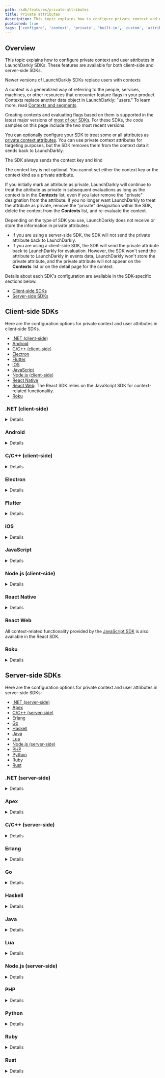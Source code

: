 ```yaml
---
path: /sdk/features/private-attributes
title: Private attributes
description: This topic explains how to configure private context and user attributes in LaunchDarkly SDKs. These features are available for both client-side and server-side SDKs.
published: true
tags: ['configure', 'context', 'private', 'built-in', 'custom', 'attribute', 'sdk', 'user']
---
```


## Overview

This topic explains how to configure private context and user attributes in LaunchDarkly SDKs. These features are available for both client-side and server-side SDKs.

<Callout intent="info">
<CalloutTitle>Newer versions of LaunchDarkly SDKs replace users with contexts</CalloutTitle>
<CalloutDescription>

A context is a generalized way of referring to the people, services, machines, or other resources that encounter feature flags in your product. Contexts replace another data object in LaunchDarkly: "users." To learn more, read [Contexts and segments](/home/contexts).

Creating contexts and evaluating flags based on them is supported in the latest major versions of [most of our SDKs](/sdk). For these SDKs, the code samples on this page include the two most recent versions.

</CalloutDescription>
</Callout>

You can optionally configure your SDK to treat some or all attributes as [private context attributes](/home/contexts/attributes#using-private-context-attributes). You can use private context attributes for targeting purposes, but the SDK removes them from the context data it sends back to LaunchDarkly.

<Callout>
<CalloutTitle>The SDK always sends the context key and kind</CalloutTitle>
<CalloutDescription>

The context key is not optional. You cannot set either the context key or the context kind as a private attribute.

</CalloutDescription>
</Callout>

If you initially mark an attribute as private, LaunchDarkly will continue to treat the attribute as private in subsequent evaluations as long as the context is in the **Contexts** list, even if you later remove the "private" designation from the attribute. If you no longer want LaunchDarkly to treat the attribute as private, remove the "private" designation within the SDK, delete the context from the **Contexts** list, and re-evaluate the context.

Depending on the type of SDK you use, LaunchDarkly does not receive or store the information in private attributes:

* If you are using a server-side SDK, the SDK will not send the private attribute back to LaunchDarkly.
* If you are using a client-side SDK, the SDK will send the private attribute back to LaunchDarkly for evaluation. However, the SDK won't send the attribute to LaunchDarkly in events data, LaunchDarkly won't store the private attribute, and the private attribute will not appear on the **Contexts** list or on the detail page for the context.

Details about each SDK's configuration are available in the SDK-specific sections below.

* [Client-side SDKs](#client-side-sdks)
* [Server-side SDKs](#server-side-sdks)

## Client-side SDKs

Here are the configuration options for private context and user attributes in client-side SDKs.

* [.NET (client-side)](#net-client-side)
* [Android](#android)
* [C/C++ (client-side)](#cc-client-side)
* [Electron](#electron)
* [Flutter](#flutter)
* [iOS](#ios)
* [JavaScript](#javascript)
* [Node.js (client-side)](#nodejs-client-side)
* [React Native](#react-native)
* [React Web](#javascript): The React SDK relies on the JavaScript SDK for context-related functionality.
* [Roku](#roku)

### .NET (client-side)

<Details summary="Expand .NET (client-side) code sample">

In the client-side .NET SDK there are two ways to define private attributes for the entire LaunchDarkly client:

- When creating the LaunchDarkly `Configuration` object, you can call the `AllAttributesPrivate` method, which takes in a boolean parameter. If `true`, all context attributes except the kind and key are removed for all contexts before the SDK sends the context to LaunchDarkly.
- When creating the LaunchDarkly `Configuration` object, you can call the `PrivateAttributes` method, which takes any number of attribute names or slash-delimited paths to designated JSON properties within an attribute, such as `/address/street`. If any context has a custom or built-in attribute that matches one of these names, the SDK removes it before sending the context to LaunchDarkly.

You can also mark attributes as private when building the context object by calling `Private()` on the context builder.

For example:

<CodeSample>
<CSTab label=".NET SDK v3.0 (C#)">

```csharp
var context = Context.Builder("context-key-123abc")
    .Set("email", "sandy@example.com")
    .Private("email")
    .Build();
```

</CSTab>
<CSTab label=".NET SDK v2.x (C#)">

```csharp
var user = User.Builder("user-key-123abc")
    .Email("sandy@example.com").AsPrivateAttribute()
    .Build();
```

</CSTab>
</CodeSample>

When the SDK sends this context back to LaunchDarkly, it removes the `email` attribute.
</Details>

### Android

<Details summary="Expand Android code sample">

In the Android SDK you can define private attributes for the entire LaunchDarkly client. When creating the `LDConfig` object, call the `privateAttributes` method, which takes in a set of custom or built-in attributes as a parameter. If any context has a custom or built-in attribute named in this set, the SDK removes it before sending the context to LaunchDarkly.

Here's how to configure private attributes:

<CodeSample>
<CSTab label="Android SDK v4.0 (Java)">

```java
LDConfig ldConfig = new LDConfig.Builder()
    .events(
        Components.sendEvents()
            .privateAttributes("name", "group")
    )
    .build();
```

</CSTab>
<CSTab label="Android SDK v4.0 (Kotlin)">

```kotlin
LDConfig ldConfig = new LDConfig.Builder()
    .events(
        Components.sendEvents()
            .privateAttributes("name", "group")
    )
    .build();
```

</CSTab>
<CSTab label="Android SDK v3.x (Java)">

```java
LDConfig ldConfig = new LDConfig.Builder()
    .privateAttributes(UserAttribute.NAME, UserAttribute.forName("group"))
    .build();
```

</CSTab>
<CSTab label="Android SDK v3.x (Kotlin)">

```kotlin
val ldConfig: LDConfig = LDConfig.Builder()
    .privateAttributes(UserAttribute.NAME, UserAttribute.forName("group"))
    .build();
```

</CSTab>
</CodeSample>

You can also mark attributes as private when building the context object by using the private versions of the builder methods to set the attributes. For example:

<CodeSample>
<CSTab label="Android SDK v4.0 (Java)">

```java
LDContext context = LDContext.builder("context-key-123abc")
    .set("email", "sandy@example.com")
    .set("name", "Sandy")
    .set("group", "Microsoft")
    .privateAttributes("name", "group")
```

</CSTab>
<CSTab label="Android SDK v4.0 (Kotlin)">

```kotlin
val context: LDContext = LDContext.builder("context-key-123abc")
    .set("email", "sandy@example.com")
    .set("name", "Sandy")
    .set("group", "Microsoft")
    .privateAttributes("name", "group")
    .build()
```

</CSTab>
<CSTab label="Android SDK v3.x (Java)">

```java
LDUser user = new LDUser.Builder("user-key-123abc")
    .email("sandy@example.com")
    .privateName("Sandy")
    .privateCustom("group", "Microsoft")
    .build();
```

</CSTab>
<CSTab label="Android SDK v3.x (Kotlin)">

```kotlin
val user: LDUser = LDUser.Builder("user-key-123abc")
    .email("sandy@example.com")
    .privateName("Sandy")
    .privateCustom("group", "Microsoft")
    .build()
```

</CSTab>
</CodeSample>

When the SDK sends this context back to LaunchDarkly, it removes the `name` and `group` attributes.
</Details>

### C/C++ (client-side)

<Details summary="Expand C/C++ (client-side) code sample">

In the C/C++ SDK there are two ways to define private attributes for the LaunchDarkly client:

- When creating the `LDConfig` object, you can set the `allAttributesPrivate` value to `true`. When you do this, all user attributes except the key are removed before the SDK sends the user to LaunchDarkly.
- When creating the `LDConfig` object, you can configure a map of `privateAttributeNames`. If any user has a custom or built-in attribute named in this list, the SDK removes it before sending the user to LaunchDarkly.

<CodeSample>
<CSTab label="C/C++">

```c
struct LDConfig *config = LDConfigNew("mobile-key-123abc");
// Mark all attributes private
LDConfigSetAllAttributesPrivate(config, true);
```

</CSTab>
</CodeSample>
</Details>

### Electron

<Details summary="Expand Electron code sample">

To mark all user attributes except the key as private, use the `allAttributesPrivate` option:

<CodeSample>
<CSTab label="JavaScript">

```js
const user = {
  key: 'user-key-123abc',
  name: 'Sandy Smith',
  email: 'sandy@example.com'
};

const client = LDElectron.initialize('client-side-id-123abc', user, {
  allAttributesPrivate: true
});
```

</CSTab>
<CSTab label="TypeScript">

```ts
import * as LDElectron from 'launchdarkly-electron-client-sdk';

const user: LDElectron.LDUser = {
  key: 'user-key-123abc',
  name: 'Sandy Smith',
  email: 'sandy@example.com',
};

const client = LDElectron.initializeInMain('client-side-id-123abc', user, {
  allAttributesPrivate: true,
});
```

</CSTab>
</CodeSample>

In the above example, the SDK removes the `name` and `email` attributes.

You can also specify an array of which attributes should be private with the `privateAttributeNames` option. You can configure this option on a per-user basis by specifying which attributes should be private in your user object.

This option is configured in both the user object and the configuration object:

<CodeSample>
<CSTab label="JavaScript">

```js
const user = {
  key: 'user-key-123abc',
  name: 'Sandy Smith',
  email: 'sandy@example.com',
  privateAttributeNames: ['email']
};

const client = LDElectron.initialize('client-side-id-123abc', user, {
  privateAttributeNames: ['email']
});
```

</CSTab>
<CSTab label="TypeScript">

```ts
import * as LDElectron from 'launchdarkly-electron-client-sdk';

const user: LDElectron.LDUser = {
  key: 'user-key-123abc',
  name: 'Sandy Smith',
  email: 'sandy@example.com',
  privateAttributeNames: ['email'],
};

const client = LDElectron.initializeInMain('client-side-id-123abc', user, {
  privateAttributeNames: ['email'],
});
```

</CSTab>
</CodeSample>

In the above example, the SDK sends only the `key` and `name` back to LaunchDarkly.
</Details>

### Flutter

<Details summary="Expand Flutter code sample">

In the Flutter SDK, you can define private attributes for the **entire** LaunchDarkly client. When you create the `LDConfig` object, you can call the `privateAttributeNames` method, which takes in a set of custom or built-in attributes as a parameter. If any user has a custom or built-in attribute named in this set, the SDK removes it before sending the user to LaunchDarkly.

<CodeSample>
<CSTab label="Dart">

```dart
Set<String> privateAttributes =
  { 'name' // built-in attribute
  , 'group' // custom attribute
  };

LDConfig ldConfig = new LDConfigBuilder()
    .privateAttributeNames(privateAttributes)
    .build();
```

</CSTab>
</CodeSample>

You can also mark attributes as private when building the user object by using the private versions of the builder methods to set the attributes. For example:

<CodeSample>
<CSTab label="Dart">

```dart
LDUser user = LDUserBuilder('user-key-123abc')
    .email('sandy@example.com')
    .privateName('Jane')
    .privateCustom('group', LDValue.ofString('microsoft'))
    .build();
```

</CSTab>
</CodeSample>

When the SDK sends this user back to LaunchDarkly, the `name` and `group` attributes are removed.

</Details>

### iOS

<Details summary="Expand iOS code sample">

In the iOS SDK there are two ways to define private attributes for the entire LaunchDarkly client:

- When creating the `LDConfig` object, you can set the `allContextAttributesPrivate` attribute to `true`.
- When creating the LDConfig object, you can set the `privateContextAttributes` property to a list of `Reference`s, such as `[Reference("name"), Reference("/address/state")]`. If any context has a custom or built-in attribute named in this list, the SDK removes it before sending the context to LaunchDarkly.

You can also mark attributes as private on a particular `LDContext` instance, for example:

<CodeSample>
<CSTab label="iOS SDK v8.0 (Swift)">

```swift
var contextBuilder = LDContextBuilder(key: "context-key-123abc")
contextBuilder.trySetValue("name", .string("Sandy"))
contextBuilder.trySetValue("group", .array([LDValue(stringLiteral: "microsoft")]))
contextBuilder.addPrivateAttribute(Reference("name"))
contextBuilder.addPrivateAttribute(Reference("group"))

let context = try contextBuilder.build().get()
```

</CSTab>
<CSTab label="iOS SDK v8.0 (Objective-C)">

```objectivec
LDContextBuilder *builder = [[LDContextBuilder alloc] initWithKey:@"context-key-123abc"];
[builder trySetValueWithName:@"name" value:[LDValue ofString:@"Sandy"]];

NSArray *groups = [NSArray arrayWithObjects:[LDValue ofString:@"microsoft"], nil];
[builder trySetValueWithName:@"group" value:[LDValue ofArray:groups]];

[builder addPrivateAttributeWithReference:[[Reference alloc] initWithValue:@"email"]];
[builder addPrivateAttributeWithReference:[[Reference alloc] initWithValue:@"group"]];

LDContext *context = builder.build.success;
```

</CSTab>
<CSTab label="iOS SDK v7.x (Swift)">

```swift
var user = LDUser(key: "user-key-123abc", name: "Sandy", custom: ["group": "microsoft"])
user.privateAttributes = [UserAttribute.BuiltIn.name, UserAttribute.forName("group")]
```

</CSTab>
<CSTab label="iOS SDK v7.x (Objective-C)">

```objectivec
LDUser *user = [[LDUser alloc] initWithKey:@"user-key-123abc"];
user.name = @"Sandy";
user.custom = @{@"group": [LDValue ofString:@"microsoft"]};
user.privateAttributes = @[@"name", @"group"];
```

</CSTab>
</CodeSample>
</Details>

### JavaScript

<Details summary="Expand JavaScript code sample">

To mark all attributes except the key as private in the JavaScript SDK, you can use the `allAttributesPrivate` option:

<CodeSample>
<CSTab label="JavaScript SDK v3.0">

```js
const context = {
  kind: 'user',
  key: 'user-key-123abc',
  name: 'Sandy Smith',
  email: 'sandy@example.com'
};

const ldclient = ld.initialize('client-side-id-123abc', context, options = {
  allAttributesPrivate: true
});
```

</CSTab>
<CSTab label="JavaScript SDK v3.0 (TypeScript)">

```ts
import * as ld from 'launchdarkly-js-client-sdk';

const context: ld.LDContext = {
  kind: 'user',
  key: 'user-key-123abc',
  name: 'Sandy Smith',
  email: 'sandy@example.com',
}
const options: ld.LDOptions = { allAttributesPrivate: true };

const client = ld.initialize('client-side-id-123abc', context, options);
```

</CSTab>
<CSTab label="JavaScript SDK v2.x">

```js
const user = {
  key: 'user-key-123abc',
  name: 'Sandy Smith',
  email: 'sandy@example.com'
};

const ldclient = ld.initialize('client-side-id-123abc', user, options = {
  allAttributesPrivate: true
});
```

</CSTab>
<CSTab label="JavaScript SDK v2.x (TypeScript)">

```ts
import * as ld from 'launchdarkly-js-client-sdk';

const user: ld.LDUser = {
  key: 'user-key-123abc',
  name: 'Sandy Smith',
  email: 'sandy@example.com',
}
const options: ld.LDOptions = { allAttributesPrivate: true };

const client = ld.initialize('client-side-id-123abc', user, options);
```

</CSTab>
</CodeSample>

In the above example, the `name` and `email` attributes are removed.

You can configure this option either in the configuration object or in the context object, by specifying an array of attributes that should be private. In the configuration object, specify your array of attributes in the `privateAttributes` configuration option. In the context object, specify your array of attributes in the `privateNames` field of the reserved `_meta` property.

Here's how:

<CodeSample>
<CSTab label="JavaScript SDK v3.0">

```js
const context = {
  kind: 'user',
  key: 'context-key-123abc',
  name: 'Sandy Smith',
  email: 'sandy@example.com',
  _meta: {
    privateAttributes: ['email']
  }
};

const ldclient = ld.initialize('client-side-id-123abc', context, options = {
  privateAttributes: ['email']
});
```

</CSTab>
<CSTab label="JavaScript SDK v3.0 (TypeScript)">

```ts
import * as ld from 'launchdarkly-js-client-sdk';

const context: ld.LDContext = {
  key: 'context-key-123abc',
  name: 'Sandy Smith',
  email: 'sandy@example.com',
  _meta: {
    privateAttributes: ['email'],
  }
};
const options: ld.LDOptions = { privateAttributes: ['email'] };

const client = ld.initialize('client-side-123abc', context, options);
```

</CSTab>
<CSTab label="JavaScript SDK v2.x">

```js
const user = {
  key: 'user-key-123abc',
  name: 'Sandy Smith',
  email: 'sandy@example.com',
  privateAttributeNames: ['email']
};

const ldclient = ld.initialize('client-side-id-123abc', user, options = {
  privateAttributeNames: ['email']
});
```

</CSTab>
<CSTab label="JavaScript SDK v2.x (TypeScript)">

```ts
import * as ld from 'launchdarkly-js-client-sdk';

const user: ld.LDUser = {
  key: 'user-key-123abc',
  name: 'Sandy Smith',
  email: 'sandy@example.com',
  privateAttributeNames: ['email'],
};
const options: ld.LDOptions = { privateAttributeNames: ['email'] };

const client = ld.initialize('client-side-id-123abc', user, options);
```

</CSTab>
</CodeSample>

In the above example, the SDK sends only the context's key and name back to LaunchDarkly.
</Details>

### Node.js (client-side)

<Details summary="Expand Node.js (client-side) code sample">

To mark all user attributes except the key as private in the Node.js SDK, you can use the `allAttributesPrivate` option:

<CodeSample>
<CSTab label="Node.js SDK v3.0 (JavaScript)">

```js
const context = {
  kind: 'user',
  key: 'user-key-123abc',
  name: 'Sandy Smith',
  email: 'sandy@example.com'
};

const client = ld.initialize('client-side-id-123abc', context, {
  allAttributesPrivate: true
});
```

</CSTab>
<CSTab label="Node.js SDK v3.0 (TypeScript)">

```ts
import * as ld from 'launchdarkly-node-client-sdk';

const context: ld.LDcontext = {
  kind: 'user',
  key: 'user-key-123abc',
  name: 'Sandy Smith',
  email: 'sandy@example.com',
};
const options: ld.LDOptions = { allAttributesPrivate: true };

const client = ld.initialize('client-side-id-123abc', context, options);
```

</CSTab>
<CSTab label="Node.js SDK v2.x (JavaScript)">

```js
const user = {
  key: 'user-key-123abc',
  name: 'Sandy Smith',
  email: 'sandy@example.com'
};

const client = ld.initialize('client-side-id-123abc', user, {
  allAttributesPrivate: true
});
```

</CSTab>
<CSTab label="Node.js SDK v2.x (TypeScript)">

```ts
import * as ld from 'launchdarkly-node-client-sdk';

const user: ld.LDUser = {
  key: 'user-key-123abc',
  name: 'Sandy Smith',
  email: 'sandy@example.com',
};
const options: ld.LDOptions = { allAttributesPrivate: true };

const client = ld.initialize('client-side-id-123abc', user, options);
```

</CSTab>
</CodeSample>

You can also specify an array of which attributes should be private with the `privateAttributes` option. You can configure this option on a per-context basis by specifying which attributes should be private in your context object.

You can configure this option in both the context object and the configuration object:

<CodeSample>
<CSTab label="Node.js SDK v3.0 (JavaScript)">

```js
const context = {
  kind: 'user',
  key: 'user-key-123abc',
  name: 'Sandy Smith',
  email: 'sandy@example.com'
  _meta: {
    privateAttributes: ['email']
  }
};

const client = ld.initialize('client-side-id-123abc', context, {
  privateAttributes: ['email']
});
```

</CSTab>
<CSTab label="Node.js SDK v3.0 (TypeScript)">

```ts
import * as ld from 'launchdarkly-node-client-sdk';

const context: ld.LDContext = {
  kind: 'user',
  key: 'user-key-123abc',
  name: 'Sandy Smith',
  email: 'sandy@example.com',
  _meta: {
    privateAttributes: ['email'],
  }
};
const options: ld.LDOptions = { privateAttributes: ['email'] };

const client = ld.initialize('client-side-id-123abc', context, options);
```

</CSTab>
<CSTab label="Node.js SDK v2.x (JavaScript)">

```js
const user = {
  key: 'user-key-123abc',
  name: 'Sandy Smith',
  email: 'sandy@example.com'
  privateAttributeNames: ['email']
};

const client = ld.initialize('client-side-id-123abc', user, {
  privateAttributeNames: ['email']
});
```

</CSTab>
<CSTab label="Node.js SDK v2.x (TypeScript)">

```ts
import * as ld from 'launchdarkly-node-client-sdk';

const user: ld.LDUser = {
  key: 'user-key-123abc',
  name: 'Sandy Smith',
  email: 'sandy@example.com',
  privateAttributeNames: ['email'],
};
const options: ld.LDOptions = { allAttributesPrivate: ['email'] };

const client = ld.initialize('client-side-id-123abc', user, options);
```

</CSTab>
</CodeSample>

In the above example, the SDK sends only the context key and name back to LaunchDarkly.
</Details>

### React Native

<Details summary="Expand React Native code sample">

You can configure this option in the configuration object, to apply to all contexts, either for all attributes or some attributes:

<CodeSample>
<CSTab label="Mark all attributes private in config object">

```js
const config = {
  mobileKey: 'mobile-key-123abc',
  allAttributesPrivate: true
};
await ldClient.configure(config, context);
```

</CSTab>
<CSTab label="Mark some attributes private in config object">

```js
const config = {
  mobileKey: 'mobile-key-123abc',
  privateAttributes: ['email', 'address']
};
await ldClient.configure(config, context);
```

</CSTab>
</CodeSample>

To learn more, read `allAttributesPrivate` and `privateAttributes` on [`LDConfig`](https://launchdarkly.github.io/react-native-client-sdk/index.html#LDConfig).

You can also mark an attribute as private for a particular context:

<CodeSample>
<CSTab label="Mark attributes private for one context">

```js
const context = {
  kind: 'user',
  key: 'user-key-123abc',
  firstName: 'Sandy',
  lastName: 'Smith',
  email: 'sandy@example.com',
  address: {
    street: '123 Main St',
    city: 'Springfield'
  },
  _meta: {
    privateAttributes: ['email', '/address/street']
  }
};
```

</CSTab>
</CodeSample>

For attributes that are objects, you can mark specific fields private, using the `/` delimiter followed by the attribute name, then the `/` delimiter followed by the JSON property within the value. In the example, the attribute `"address": { "street": "Main St", "city": "Springfield" }` has only the `/address/street` marked as private.
</Details>

### React Web

All context-related functionality provided by the [JavaScript SDK](#javascript) is also available in the React SDK.

### Roku

<Details summary="Expand Roku code sample">

To mark specific attributes as private:

<CodeSample>
<CSTab label="BrightScript">

```brightscript
user.addPrivateAttribute(String)
```

</CSTab>
</CodeSample>
</Details>

## Server-side SDKs

Here are the configuration options for private context and user attributes in server-side SDKs:

* [.NET (server-side)](#net-server-side)
* [Apex](#apex)
* [C/C++ (server-side)](#cc-server-side)
* [Erlang](#erlang)
* [Go](#go)
* [Haskell](#haskell)
* [Java](#java)
* [Lua](#lua)
* [Node.js (server-side)](#nodejs-server-side)
* [PHP](#php)
* [Python](#python)
* [Ruby](#ruby)
* [Rust](#rust)

### .NET (server-side)

<Details summary="Expand .NET (server-side) code sample">

In the server-side .NET SDK there are two ways to define private attributes for the entire LaunchDarkly client:

- When creating the LaunchDarkly `Configuration` object, you can configure [`Events`](https://launchdarkly.github.io/dotnet-server-sdk/api/LaunchDarkly.Sdk.Server.ConfigurationBuilder.html#LaunchDarkly_Sdk_Server_ConfigurationBuilder_Events_) with [`AllAttributesPrivate`](https://launchdarkly.github.io/dotnet-server-sdk/api/LaunchDarkly.Sdk.Server.Integrations.EventProcessorBuilder.html#LaunchDarkly_Sdk_Server_Integrations_EventProcessorBuilder_AllAttributesPrivate_), which takes in a boolean parameter. If `true`, the SDK removes all attributes for all contexts before sending the context to LaunchDarkly, except the key.
- Or, you can configure `Events` with [`PrivateAttributes`](https://launchdarkly.github.io/dotnet-server-sdk/api/LaunchDarkly.Sdk.Server.Integrations.EventProcessorBuilder.html#LaunchDarkly_Sdk_Server_Integrations_EventProcessorBuilder_PrivateAttributes_), which takes any number of attribute names or slash-delimited paths to designated a JSON property within an attribute, such as `/address/street`. If any context has a custom or built-in attribute that matches one of these names, the SDK removes it before sending the context to LaunchDarkly.

You can also mark attributes as private when building the context object by calling [`Private()`](https://launchdarkly.github.io/dotnet-server-sdk/api/LaunchDarkly.Sdk.ContextBuilder.html#LaunchDarkly_Sdk_ContextBuilder_Private_) after setting the attribute on the context builder.

For example:

<CodeSample>
<CSTab label=".NET SDK v7.0 (C#)">

```csharp
var context = Context.Builder("context-key-123abc")
    .Set("email", "sandy@example.com")
    .Private("email")
    .Build();
```

</CSTab>
<CSTab label=".NET SDK v6.x (C#)">

```csharp
var user = User.Builder("user-key-123abc")
    .Email("sandy@example.com").AsPrivateAttribute()
    .Build();
```

</CSTab>
</CodeSample>

When the SDK sends this context back to LaunchDarkly, it removes the `email` attribute.
</Details>

### Apex

<Details summary="Expand Apex code sample">

Optionally, you can configure the Apex SDK to treat some or all user attributes as private user attributes. You can use private user attributes for targeting, but they are redacted from the user data sent back to LaunchDarkly.

In the Apex SDK there are two ways to define private attributes for the LaunchDarkly client:

- When creating the `LDConfig` object, you can use `setAllAttributesPrivate(true)`. When you do this, all user attributes, except the key, are redacted before the SDK sends the user to LaunchDarkly.

  Here's how:

  <CodeSample>
  <CSTab label="Java">

  ```java
  LDConfig config = new LDConfig.Builder()
      .setAllAttributesPrivate(true)
      .build();
  ```

  </CSTab>
  </CodeSample>

- You can also define private attribute names on a per-user basis.

  Here's how:

  <CodeSample>
  <CSTab label="Java">

  ```java
  Set<String> privateAttributes = new Set<String>();
  privateAttributes.add('firstName');

  LDUser user = new LDUser.Builder('user-key-123abc')
      .setFirstName('alice')
      .setPrivateAttributeNames(privateAttributes)
      .build();
  ```

  </CSTab>
  </CodeSample>

</Details>

### C/C++ (server-side)

<Details summary="Expand C/C++ (server-side) code sample">

In the C/C++ SDK there are three ways to define private attributes for the LaunchDarkly client:

- When creating the `LDConfig` object, you can use `LDConfigSetAllAttributesPrivate`. When you do this, all user attributes (except the key) for the user are removed before the SDK sends the user to LaunchDarkly.

  For example:

  <CodeSample>
  <CSTab label="C/C++">

  ```c
  LDConfigSetAllAttributesPrivate(config, true);
  ```

  </CSTab>
  </CodeSample>

- When creating the `LDConfig` object, you can list specific private attributes with `LDConfigAddPrivateAttribute`. If any user has a custom or built-in attribute named in this list, the SDK removes it before sending the user to LaunchDarkly.

  Here's how:

  <CodeSample>
  <CSTab label="C/C++">

  ```c
  LDConfigAddPrivateAttribute(config, "email");
  ```

  </CSTab>
  </CodeSample>

- You can also define private attribute names on a per-user basis. For example:

  <CodeSample>
  <CSTab label="C/C++">

  ```c
  LDUserAddPrivateAttribute(user, "email");
  ```

  </CSTab>
  </CodeSample>

</Details>

### Erlang

<Details summary="Expand Erlang code sample">

Here's how to set context attributes as private for all contexts:

<CodeSample>
<CSTab label="Erlang">

```erlang
ldclient:start_instance("sdk-key-123abc", your_instance, #{private_attributes => [email]})
```

</CSTab>
</CodeSample>

Here's how to set context attributes as private for a specific context:

<CodeSample>
<CSTab label="Erlang">

```erlang
    ContextWithPrivateAttributes = ldclient_context:set_private_attributes([<<"name">>, <<"/address/street">>],
        ldclient_context:set(<<"name">>, <<"Global Health Services">>,
        ldclient_context:set(<<"email">>, <<"info@globalhealthexample.com">>,
        ldclient_context:set(<<"address">>, #{
            <<"street">> => <<"123 Main Street">>,
            <<"city">> => <<"Springfield">>
        },
    ldclient_context:new(<<"context-key-456def">>, <<"organization">>))))),
```

</CSTab>
</CodeSample>

In the example, only the `name` and `/address/street` attributes are private for this context.
</Details>

### Go

<Details summary="Expand Go code sample">

In the Go SDK there are two ways to define private attributes for the entire LaunchDarkly client:

- You can set the configuration option `AllAttributesPrivate` to true. If you enable this, the SDK removes all attributes for all contexts before it sends the context to LaunchDarkly, except the key and kind.
- You can set the configuration option `PrivateAttributes` to a list of attribute names. If any context has an attribute named in this list, the SDK removes it before sending the context to LaunchDarkly.

Here's how to to define private attributes:

<CodeSample>
<CSTab label="Go SDK v6.0">

```go
import (
    ld "github.com/launchdarkly/go-server-sdk/v6"
    "github.com/launchdarkly/go-server-sdk/v6/ldcomponents"
)

var config ld.Config

// Make all attributes private for all contexts
config.Events = ldcomponents.SendEvents().AllAttributesPrivate(true)

// Or, make just the email and address attributes private for all contexts
config.Events = ldcomponents.SendEvents().
    PrivateAttributes("name", "email")
```

</CSTab>
<CSTab label="Go SDK v5.x">

```go
import (
    ld "gopkg.in/launchdarkly/go-server-sdk.v5"
    "gopkg.in/launchdarkly/go-server-sdk.v5/ldcomponents"
)

var config ld.Config

// Make all attributes private for all users
config.Events = ldcomponents.SendEvents().AllAttributesPrivate(true)

// Or, make just the name and email attributes private for all users
config.Events = ldcomponents.SendEvents().
    PrivateAttributeNames(lduser.NameAttribute, lduser.EmailAttribute)
```

</CSTab>
</CodeSample>

You can also define a set of private attributes on the context object itself. In the following example, "email" and the "street" field of the "address" attribute are private for this context, in addition to any private attributes that were specified globally:

<CodeSample>
<CSTab label="Go SDK v6.0">

```go
import (
    "github.com/launchdarkly/go-sdk-common/v3/ldcontext"
)

context := ldcontext.NewBuilder("context-key-123abc").
    Kind("organization").
    Name("Global Health Services").
    SetString("email", "info@globalhealthexample.com").
    SetValue("address", ldvalue.ObjectBuild().
        SetString("street", "123 Main Street").
        SetString("city", "Springfield")).
    Private("email").
    Private("/address/street").
    Build()
```

</CSTab>
</CodeSample>
</Details>

### Haskell

<Details summary="Expand Haskell code sample">

Optionally, you can configure the Haskell SDK to treat some or all context attributes as [private attributes](/home/contexts/attributes#using-private-context-attributes). You can use private context attributes for targeting purposes, but the SDK removes private context attributes from the data it sends to LaunchDarkly.

When you create the `Config` object, use `configSetAllAttributesPrivate` to set all context attributes as private. When you do this, all context attributes, except the key and kind, are removed before the SDK sends the context to LaunchDarkly.

Here's how:

<CodeSample>
<CSTab label="Haskell">

```haskell
makeConfig "sdk-key" & configSetAllAttributesPrivate True
```

</CSTab>
</CodeSample>

When you create the `Config` object, you can list specific private attributes with `configSetPrivateAttributeNames`. If any context has attributes named in this list, the SDK removes them before sending the context to LaunchDarkly.

Here's an example:

<CodeSample>
<CSTab label="Haskell">

```haskell
import qualified Data.Set as S
import qualified LaunchDarkly.Server.Reference as R

makeConfig sdkKey
  & configSetAllAttributesPrivate True
  & configSetPrivateAttributeNames (S.fromList $ map R.makeLiteral ["name", "email"])
```

</CSTab>
</CodeSample>

You can also define private attribute names on a per-context basis.

For example:

<CodeSample>
<CSTab label="Haskell SDK v4.0">

```haskell
makeContext "key" "user"
  & withName "Sandy"
  & withAttribute "email" "sandy@example.com"
  & withPrivateAttributes (S.fromList $ map R.makeLiteral ["name", "email"])
```

</CSTab>
<CSTab label="Haskell SDK v3.x">

```haskell
import Data.Set (fromList)

user' = userSetPrivateAttributeNames (fromList ["name", "email"]) user
```

</CSTab>
</CodeSample>
</Details>

### Java

<Details summary="Expand Java code sample">

In the Java SDK there are two ways to define private attributes for the entire LaunchDarkly client:

- When creating the `LDConfig` object, you can call the [`allAttributesPrivate`](https://javadoc.io/doc/com.launchdarkly/launchdarkly-java-server-sdk/latest/com/launchdarkly/sdk/server/integrations/EventProcessorBuilder.html#allAttributesPrivate) method, which takes in a boolean parameter. If `true`, all context attributes except the key for all contexts are removed before the SDK sends the context to LaunchDarkly.
- When creating the `LDConfig` object, you can call the [`privateAttributes`](https://javadoc.io/doc/com.launchdarkly/launchdarkly-java-server-sdk/latest/com/launchdarkly/sdk/server/integrations/EventProcessorBuilder.html#privateAttributes) method, which takes in a set of custom or built-in attributes as a parameter. If any context has a custom or built-in attribute named in this list, the SDK removes it before sending the context to LaunchDarkly.

Here's how to define private attributes:

<CodeSample>
<CSTab label="Java SDK v6.0">

```java
LDConfig configWithAllAttributesPrivate = new LDConfig.Builder()
  .events(
    Components.sendEvents()
      .allAttributesPrivate(true)
  )
  .build();

LDConfig configWithSpecificAttributesPrivate = new LDConfig.Builder()
  .events(
    Components.sendEvents()
      .privateAttributes("name", "email", "someAttribute")
  )
  .build();
```

</CSTab>
<CSTab label="Java SDK v5.x">

```java
LDConfig configWithAllAttributesPrivate = new LDConfig.Builder()
  .events(
    Components.sendEvents()
      .allAttributesPrivate(true)
  )
  .build();

LDConfig configWithSpecificAttributesPrivate = new LDConfig.Builder()
  .events(
    Components.sendEvents()
      .privateAttributes(UserAttribute.NAME, UserAttribute.EMAIL,
        UserAttribute.forName("someCustomAttribute"))
  )
  .build();
```

</CSTab>
</CodeSample>

You can also mark attributes as private when building the context object by calling the `privateAttributes` builder method. For example:

<CodeSample>
<CSTab label="Java SDK v6.0">

```java
LDContext context = LDContext.builder("context-key-123abc")
  .set("email", "sandy@example.com")
  .privateAttributes("email")
  .build();
```

</CSTab>
<CSTab label="Java SDK v5.x">

```java
LDUser user = new LDUser.Builder("user-key-123abc")
  .privateEmail("sandy@example.com")
  .build();
```

</CSTab>
</CodeSample>

When the SDK sends this context back to LaunchDarkly, it removes the `email` attribute.
</Details>

### Lua

<Details summary="Expand Lua code sample">

Here's how to mark all attributes as private:

<CodeSample>
<CSTab label="Lua">

```lua
local user = ld.makeUser({
    allAttributesPrivate = true,
    key       = "user-key-123abc",
    firstName = "Sandy",
    lastName  = "Smith",
    email     = "sandy@example.com",
    custom    = {
        groups = { "Google", "Microsoft" }
    }
})
```

</CSTab>
</CodeSample>

Here's how to mark only some attributes as private:

<CodeSample>
<CSTab label="Lua">

```lua
local user = ld.makeUser({
    key       = "user-key-123abc",
    firstName = "Sandy",
    lastName  = "Smith",
    email     = "sandy@example.com",
    custom    = {
        groups = { "Google", "Microsoft" }
    }
    privateAttributeNames = { "email" }
})
```

</CSTab>
</CodeSample>

When the SDK sends this user back to LaunchDarkly, it removes the `email` attribute.
</Details>

### Node.js (server-side)

<Details summary="Expand Node.js (server-side) code sample">

In the Node.js SDK there are two ways to define private attributes for the entire LaunchDarkly client:

- In the LaunchDarkly `LDOptions`, you can set `allAttributesPrivate` to `true`. If you enable this, the SDK removes all attributes for all contexts before sending the context to LaunchDarkly, except the kind and key.
- In the LaunchDarkly `LDOptions` object, you can define a list of `privateAttributes`. If any context has a custom or built-in attribute named in this list, the SDK removes it before sending the context to LaunchDarkly.

You can also define a set of `privateAttributes` on the context object. For example:

<CodeSample>
<CSTab label="Node.js SDK v7.0 (JavaScript)">

```js
const context = {
  kind: 'user',
  key: 'user-key-123abc',
  email: 'sandy@example.com',
  _meta: {
    privateAttributes: ['email'],
  }
};
```

</CSTab>
<CSTab label="Node.js SDK v7.0 (TypeScript)">

```ts
import * as ld from 'launchdarkly-node-server-sdk';

const user: ld.LDContext = {
  kind: 'user',
  key: 'user-key-123abc',
  email: 'sandy@example.com',
  privateAttributes: ['email'],
};
```

</CSTab>
<CSTab label="Node.js SDK v6.x and earlier (JavaScript)">

```js
const user = {
  key: 'user-key-123abc',
  email: 'sandy@example.com',
  privateAttributes: ['email'],
};
```

</CSTab>
<CSTab label="Node.js SDK v6.x and earlier (TypeScript)">

```ts
import * as ld from 'launchdarkly-node-server-sdk';

const user: ld.LDUser = {
  key: 'user-key-123abc',
  email: 'sandy@example.com',
  privateAttributes: ['email'],
};
```

</CSTab>
</CodeSample>

When the SDK sends this context back to LaunchDarkly, it removes the `email` attribute.
</Details>

### PHP

<Details summary="Expand PHP code sample">

In the PHP SDK there are two ways to define private attributes for the entire LaunchDarkly client:

* In the LaunchDarkly `config`, you can set `all_attributes_private` to `true`. If you enable this, the SDK removes all attributes except the key and kind from a context before sending the context to LaunchDarkly.
* In the LaunchDarkly `config` object, you can define a list of `private_attribute_names`. If any context has a custom or built-in attribute named in this list, the SDK removes it before sending the context to LaunchDarkly.

You can also mark attributes as private when building the context object by calling the equivalent "private" [`LDContextBuilder`](http://launchdarkly.github.io/php-server-sdk/classes/LaunchDarkly-LDContextBuilder.html) method.

For example:

<CodeSample>
<CSTab label="PHP SDK v5.0">

```php
$context = LDContext::builder('context-key-123abc')
    ->set('email', 'sandy@example.com')
    ->private('email')
    ->build();
```

</CSTab>
<CSTab label="PHP SDK v4.x">

```php
$user = (new LDUserBuilder('user-key-123abc'))
    ->privateEmail('sandy@example.com')
    ->build();
```

</CSTab>
</CodeSample>

When the SDK sends this context back to LaunchDarkly, it removes the `email` attribute.
</Details>

### Python

<Details summary="Expand Python code sample">

In the Python SDK there are two ways to define private attributes for the LaunchDarkly client:

- In the LaunchDarkly `config`, you can set `all_attributes_private` to true. If you enable this, the SDK removes all context attributes for all contexts before sending the context to LaunchDarkly, except the key.
- In the LaunchDarkly `config` object, you can define a list of attributes in `private_attributes`. If any context has a custom or built-in attribute named in this list, the SDK removes it before sending the context to LaunchDarkly.

You can also mark attributes as private when building the context object by calling the `private` builder method. For example:

<CodeSample>
<CSTab label="Python SDK v8.0">

```python
context = Context.builder("context-key-123abc") \
    .set("email", "sandy@example.com") \
    .private("email") \
    .build()
```

</CSTab>
<CSTab label="Python SDK v7.x">

```python
user = {
    "key": "user-key-123abc",
    "email": "sandy@example.com",
    "privateAttributeNames": ["email"]
}
```

</CSTab>
</CodeSample>

When the SDK sends this context back to LaunchDarkly, it removes the `email` attribute.
</Details>

### Ruby

<Details summary="Expand Ruby code sample">

In the Ruby SDK there are two ways to define private attributes for the entire LaunchDarkly client:

- In the LaunchDarkly `config`, you can set `all_attributes_private` to true. If you enable this, the SDK removes all context attributes for all contexts before sending the context to LaunchDarkly, except the key.
- In the LaunchDarkly config object, you can define a list of `private_attributes`. If any context has a custom or built-in attribute named in this list, the SDK removes it before sending the context to LaunchDarkly.

You can also define a set of `privateAttributes` on the context object. For example:

<CodeSample>
<CSTab label="Ruby SDK v7.0">

```ruby
context = LaunchDarkly::LDContext.create({
  key: "user-key-123abc",
  kind: "user",
  firstName: "Sandy",
  lastName: "Smith",
  email: "sandy@example.com",
  groups: ["Google", "Microsoft"],
  _meta: {
    privateAttributes: ['email']
  }
})
```

</CSTab>
<CSTab label="Ruby SDK v6.x">

```ruby
user = {
  key: "user-key-123abc",
  firstName: "Sandy",
  lastName: "Smith",
  email: "sandy@example.com",
  custom: {
    groups: ["Google", "Microsoft"]
  },
  privateAttributeNames: ['email']
}
```

</CSTab>
</CodeSample>

When the SDK sends this context back to LaunchDarkly, it removes the `email` attribute.
</Details>

### Rust

<Details summary="Expand Rust code sample">

In the Rust SDK there are two ways to define private attributes for the entire LaunchDarkly client:

- In the LaunchDarkly config object, you can set `all_attributes_private` to true. If you enable this, the SDK removes all attributes for all contexts before sending the context to LaunchDarkly, except the key and kind.
- In the LaunchDarkly config object, you can define a list of `private_attributes`. If any contexts has an attribute named in this list, the SDK removes it before sending the context to LaunchDarkly.

You can also define private attributes on the context object. For example:

<CodeSample>
<CSTab label="Rust SDK v1">

```rust
let context = ContextBuilder::new("context-key-123abc")
    .set_value("email", "youremail@example.com".into())
    .add_private_attribute(Reference::new("email"))
    .build()?;
```

</CSTab>
<CSTab label="Rust SDK beta">

```rust
let user = User::with_key("user-key-123abc")
    .name("Sandy")
    .private_attributes(
        vec!["email".into()]
            .into_iter()
            .collect(),
    )
    .build();
```

</CSTab>
</CodeSample>

When the SDK sends this context back to LaunchDarkly, it removes the `email` attribute.
</Details>
